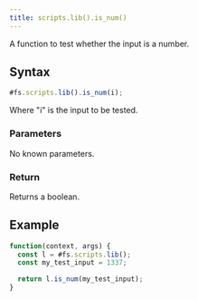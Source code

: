 ```yaml
---
title: scripts.lib().is_num()
---
```


A function to test whether the input is a number.

## Syntax

```js
#fs.scripts.lib().is_num(i);
```

Where "i" is the input to be tested.

### Parameters

No known parameters.

### Return

Returns a boolean.

## Example

```js
function(context, args) {
  const l = #fs.scripts.lib();
  const my_test_input = 1337;

  return l.is_num(my_test_input);
}
```
